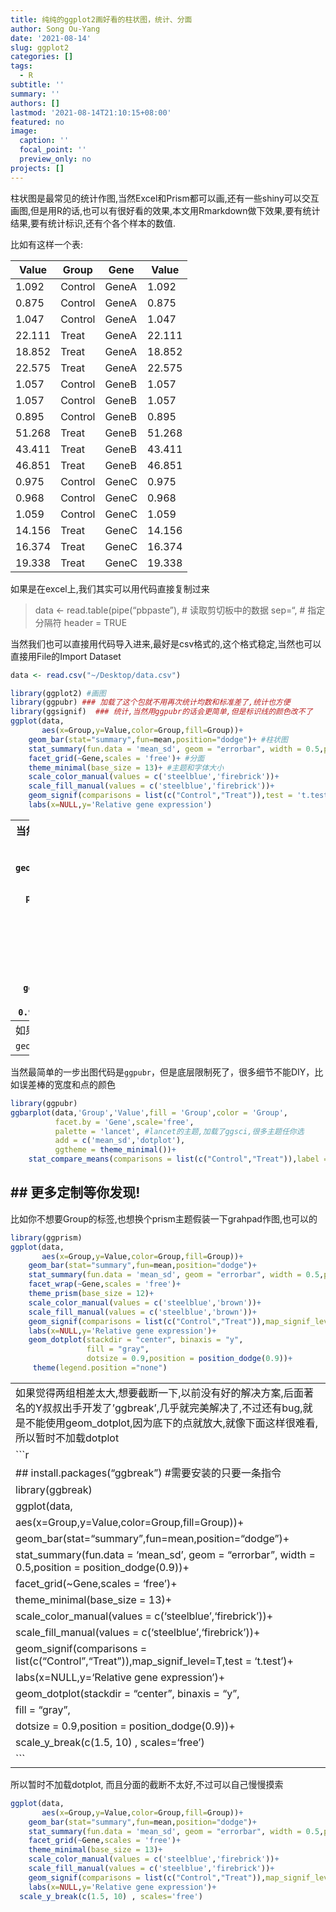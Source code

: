 ```yaml
---
title: 纯纯的ggplot2画好看的柱状图，统计、分面
author: Song Ou-Yang
date: '2021-08-14'
slug: ggplot2
categories: []
tags:
  - R
subtitle: ''
summary: ''
authors: []
lastmod: '2021-08-14T21:10:15+08:00'
featured: no
image:
  caption: ''
  focal_point: ''
  preview_only: no
projects: []
---
```

柱状图是最常见的统计作图,当然Excel和Prism都可以画,还有一些shiny可以交互画图,但是用R的话,也可以有很好看的效果,本文用Rmarkdown做下效果,要有统计结果,要有统计标识,还有个各个样本的数值.

比如有这样一个表:

| Value   | Group   | Gene  | Value   |
| ------- | ------- | ----- | ------- |
| 1.092   | Control | GeneA | 1.092   |
| 0.875   | Control | GeneA | 0.875   |
| 1.047   | Control | GeneA | 1.047   |
| 22.111  | Treat   | GeneA | 22.111  |
| 18.852  | Treat   | GeneA | 18.852  |
| 22.575  | Treat   | GeneA | 22.575  |
| 1.057   | Control | GeneB | 1.057   |
| 1.057   | Control | GeneB | 1.057   |
| 0.895   | Control | GeneB | 0.895   |
| 51.268  | Treat   | GeneB | 51.268  |
| 43.411  | Treat   | GeneB | 43.411  |
| 46.851  | Treat   | GeneB | 46.851  |
| 0.975   | Control | GeneC | 0.975   |
| 0.968   | Control | GeneC | 0.968   |
| 1.059   | Control | GeneC | 1.059   |
| 14.156  | Treat   | GeneC | 14.156  |
| 16.374  | Treat   | GeneC | 16.374  |
| 19.338  | Treat   | GeneC | 19.338  |

如果是在excel上,我们其实可以用代码直接复制过来

> data <- read.table(pipe(“pbpaste”), # 读取剪切板中的数据 sep=", # 指定分隔符 header = TRUE

当然我们也可以直接用代码导入进来,最好是csv格式的,这个格式稳定,当然也可以直接用File的Import Dataset
```r
data <- read.csv("~/Desktop/data.csv")

```

```r
library(ggplot2) #画图
library(ggpubr) ### 加载了这个包就不用再次统计均数和标准差了,统计也方便
library(ggsignif)  ### 统计,当然用ggpubr的话会更简单,但是标识线的颜色改不了
ggplot(data,
       aes(x=Group,y=Value,color=Group,fill=Group))+
    geom_bar(stat="summary",fun=mean,position="dodge")+ #柱状图
    stat_summary(fun.data = 'mean_sd', geom = "errorbar", width = 0.5,position = position_dodge(0.9))+ ##'mean_sd' 自动计算均数+标准差，添加误差棒,当然也可以计算mean+se,mean_ci等，跟ggpubr一模一样，width可以设置误差棒的宽度，而0.9是误差棒的位置
    facet_grid(~Gene,scales = 'free')+ #分面
    theme_minimal(base_size = 13)+ #主题和字体大小
    scale_color_manual(values = c('steelblue','firebrick'))+
    scale_fill_manual(values = c('steelblue','firebrick'))+
    geom_signif(comparisons = list(c("Control","Treat")),test = 't.test')+
    labs(x=NULL,y='Relative gene expression')
```

---
当然也可以在柱状图上添加点，这样的好处是可以看到原始数据
```r
ggplot(data,
       aes(x=Group,y=Value,color=Group,fill=Group))+
    geom_bar(stat="summary",fun=mean,position="dodge")+
    stat_summary(fun.data = 'mean_sd', geom = "errorbar", width = 0.5,position = position_dodge(0.9))+
    facet_grid(~Gene,scales = 'free')+
    theme_minimal(base_size = 13)+
    scale_color_manual(values = c('steelblue','firebrick'))+
    scale_fill_manual(values = c('steelblue','firebrick'))+
    geom_signif(comparisons = list(c("Control","Treat")),test = 't.test')+
    labs(x=NULL,y='Relative gene expression')+
    geom_dotplot(stackdir = "center", binaxis = "y", 
                 fill = "lightgray",  #设置点的颜色
                 dotsize = 0.9,position = position_dodge(0.9)) #position很重要
```

---
如果不想显示具体的P值，还可以自动标星号， `geom_signif`里面加一句`map_signif_level=T`
```r
ggplot(data,
       aes(x=Group,y=Value,color=Group,fill=Group))+
    geom_bar(stat="summary",fun=mean,position="dodge")+
    stat_summary(fun.data = 'mean_sd', geom = "errorbar", width = 0.5,position = position_dodge(0.9))+
    facet_grid(~Gene,scales = 'free')+
    theme_minimal(base_size = 13)+
    scale_color_manual(values = c('steelblue','firebrick'))+
    scale_fill_manual(values = c('steelblue','firebrick'))+
    geom_signif(comparisons = list(c("Control","Treat")),map_signif_level=T,test = 't.test')+
    labs(x=NULL,y='Relative gene expression')+
    geom_dotplot(stackdir = "center", binaxis = "y", 
                 fill = "gray", 
                 dotsize = 0.9,position = position_dodge(0.9))
```

---
当然最简单的一步出图代码是`ggpubr`，但是底层限制死了，很多细节不能DIY，比如误差棒的宽度和点的颜色
```r
library(ggpubr)
ggbarplot(data,'Group','Value',fill = 'Group',color = 'Group',
          facet.by = 'Gene',scale='free',
          palette = 'lancet', #lancet的主题,加载了ggsci,很多主题任你选
          add = c('mean_sd','dotplot'),
          ggtheme = theme_minimal())+
    stat_compare_means(comparisons = list(c("Control","Treat")),label = "p.signif", method = 't.test')
```
## 更多定制等你发现!
---
比如你不想要Group的标签,也想换个prism主题假装一下grahpad作图,也可以的

```r
library(ggprism)
ggplot(data,
       aes(x=Group,y=Value,color=Group,fill=Group))+
    geom_bar(stat="summary",fun=mean,position="dodge")+
    stat_summary(fun.data = 'mean_sd', geom = "errorbar", width = 0.5,position = position_dodge(0.9))+
    facet_wrap(~Gene,scales = 'free')+
    theme_prism(base_size = 12)+
    scale_color_manual(values = c('steelblue','brown'))+
    scale_fill_manual(values = c('steelblue','brown'))+
    geom_signif(comparisons = list(c("Control","Treat")),map_signif_level=T,test = 't.test')+
    labs(x=NULL,y='Relative gene expression')+
    geom_dotplot(stackdir = "center", binaxis = "y", 
                 fill = "gray", 
                 dotsize = 0.9,position = position_dodge(0.9))+
     theme(legend.position ="none")
```
--
如果觉得两组相差太大,想要截断一下,以前没有好的解决方案,后面著名的Y叔叔出手开发了'ggbreak',几乎就完美解决了,不过还有bug,就是不能使用geom_dotplot,因为底下的点就放大,就像下面这样很难看,所以暂时不加载dotplot
```r
## install.packages("ggbreak") #需要安装的只要一条指令
library(ggbreak)
ggplot(data,
       aes(x=Group,y=Value,color=Group,fill=Group))+
    geom_bar(stat="summary",fun=mean,position="dodge")+
    stat_summary(fun.data = 'mean_sd', geom = "errorbar", width = 0.5,position = position_dodge(0.9))+
    facet_grid(~Gene,scales = 'free')+
    theme_minimal(base_size = 13)+
    scale_color_manual(values = c('steelblue','firebrick'))+
    scale_fill_manual(values = c('steelblue','firebrick'))+
    geom_signif(comparisons = list(c("Control","Treat")),map_signif_level=T,test = 't.test')+
    labs(x=NULL,y='Relative gene expression')+
   geom_dotplot(stackdir = "center", binaxis = "y", 
                 fill = "gray", 
                 dotsize = 0.9,position = position_dodge(0.9))+
  scale_y_break(c(1.5, 10) , scales='free')
```
---
所以暂时不加载dotplot, 而且分面的截断不太好,不过可以自己慢慢摸索
```r
ggplot(data,
       aes(x=Group,y=Value,color=Group,fill=Group))+
    geom_bar(stat="summary",fun=mean,position="dodge")+
    stat_summary(fun.data = 'mean_sd', geom = "errorbar", width = 0.5,position = position_dodge(0.9))+
    facet_grid(~Gene,scales = 'free')+
    theme_minimal(base_size = 13)+
    scale_color_manual(values = c('steelblue','firebrick'))+
    scale_fill_manual(values = c('steelblue','firebrick'))+
    geom_signif(comparisons = list(c("Control","Treat")),map_signif_level=T,test = 't.test')+
    labs(x=NULL,y='Relative gene expression')+
  scale_y_break(c(1.5, 10) , scales='free')
```

